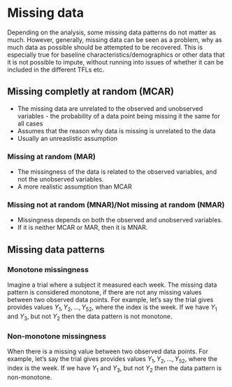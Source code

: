 # Missing data
Depending on the analysis, some missing data patterns do not matter as much. However, generally, missing data can be seen as a problem, why as much data as possible should be attempted to be recovered. This is especially true for baseline characteristics/demographics or other data that it is not possible to impute, without running into issues of whether it can be included in the different TFLs etc.

## Missing completly at random (MCAR)
- The missing data are unrelated to the observed and unobserved variables - the probability of a data point being missing it the same for all cases
- Assumes that the reason why data is missing is unrelated to the data
- Usually an unreaslistic assumption

### Missing at random (MAR)
- The missingness of the data is related to the observed variables, and not the unobserved variables.
- A more realistic assumption than MCAR

### Missing not at random (MNAR)/Not missing at random (NMAR)
- Missingness depends on both the observed and unobserved variables.
- If it is neither MCAR or MAR, then it is MNAR.

## Missing data patterns
### Monotone missingness
Imagine a trial where a subject it measured each week. The missing data pattern is considered monotone, if there are not any missing values between two observed data points. For example, let's say the trial gives provides values $Y_1,Y_2,\dots,Y_52$, where the index is the week. If we have $Y_1$ and $Y_3$, but not $Y_2$ then the data pattern is not monotone.

### Non-monotone missingness
When there is a missing value between two observed data points. For example, let's say the trial gives provides values $Y_1,Y_2,\dots,Y_52$, where the index is the week. If we have $Y_1$ and $Y_3$, but not $Y_2$ then the data pattern is non-monotone.
